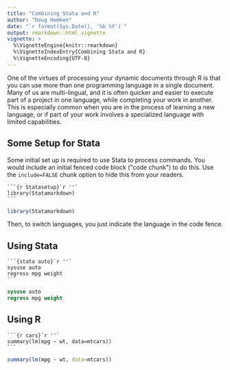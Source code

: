```yaml
---
title: "Combining Stata and R"
author: "Doug Hemken"
date: "`r format(Sys.Date(), '%b %Y')`"
output: rmarkdown::html_vignette
vignette: >
  %\VignetteEngine{knitr::rmarkdown}
  %\VignetteIndexEntry{Combining Stata and R}
  %\VignetteEncoding{UTF-8}
---
```


One of the virtues of processing your dynamic documents through R
is that you can use more than one programming language in a single
document.  Many of us are multi-lingual, and it is often quicker 
and easier to execute part of a project in one language, while 
completing your work in another.  This is especially common when
you are in the process of learning a new language, or if part of
your work involves a specialized language with limited capabilities.

## Some Setup for Stata
Some initial set up is required to use Stata to process commands. 
You would include an initial fenced code block (\"code chunk\")
to do this.  Use the `include=FALSE`
chunk option to hide this from your readers.

````
```{r Statasetup}`r ''`
library(Statamarkdown)
```
````

```r
library(Statamarkdown)
```

Then, to switch languages, you just indicate the language in
the code fence.

## Using Stata 

````
```{stata auto}`r ''`
sysuse auto
regress mpg weight
```
````

```stata
sysuse auto
regress mpg weight
```

## Using R

````
```{r cars}`r ''`
summary(lm(mpg ~ wt, data=mtcars))
```
````

```r
summary(lm(mpg ~ wt, data=mtcars))
```
